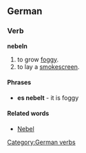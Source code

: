 ==German==
===Verb===
'''nebeln'''
# to grow [[foggy]].
# to lay a [[smokescreen]].

====Phrases====
* '''es nebelt''' - it is foggy

====Related words====
* [[Nebel]]

[[Category:German verbs]]